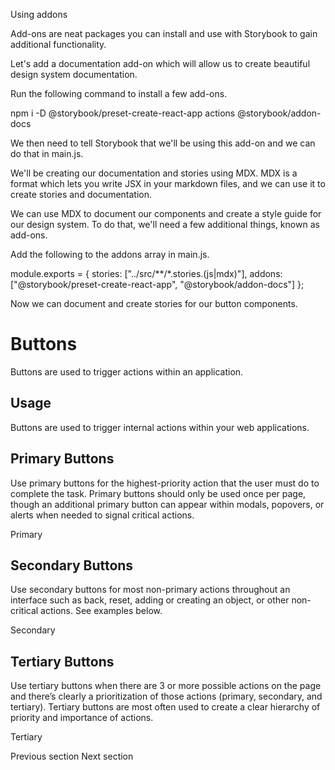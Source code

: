 Using addons

Add-ons are neat packages you can install and use with Storybook to gain additional functionality.

Let's add a documentation add-on which will allow us to create beautiful design system documentation.

Run the following command to install a few add-ons.

npm i -D @storybook/preset-create-react-app actions @storybook/addon-docs

We then need to tell Storybook that we'll be using this add-on and we can do that in main.js.

We'll be creating our documentation and stories using MDX. MDX is a format which lets you write JSX in your markdown files, and we can use it to create stories and documentation.

We can use MDX to document our components and create a style guide for our design system. To do that, we'll need a few additional things, known as add-ons.

Add the following to the addons array in main.js.

module.exports = {
  stories: ["../src/**/*.stories.(js|mdx)"],
  addons: ["@storybook/preset-create-react-app", "@storybook/addon-docs"]
};

Now we can document and create stories for our button components.


<Meta title="Design System|Buttons" component={PrimaryButton} />

# Buttons

Buttons are used to trigger actions within an application.

## Usage

Buttons are used to trigger internal actions within your web applications.

## Primary Buttons

Use primary buttons for the highest-priority action that the user must do to complete the task. Primary buttons should only be used once per page, though an additional primary button can appear within modals, popovers, or alerts when needed to signal critical actions.

<Preview withToolbar>
  <Story name="primary">
    <PrimaryButton onClick={action('button-click')}>Primary</PrimaryButton>
  </Story>
</Preview>

## Secondary Buttons

Use secondary buttons for most non-primary actions throughout an interface such as back, reset, adding or creating an object, or other non-critical actions. See examples below.

<Story name="secondary">
  <SecondaryButton>Secondary</SecondaryButton>
</Story>

## Tertiary Buttons

Use tertiary buttons when there are 3 or more possible actions on the page and there’s clearly a prioritization of those actions (primary, secondary, and tertiary). Tertiary buttons are most often used to create a clear hierarchy of priority and importance of actions.

<Story name="tertiary">
  <TertiaryButton>Tertiary</TertiaryButton>
</Story>

Previous section
Next section
